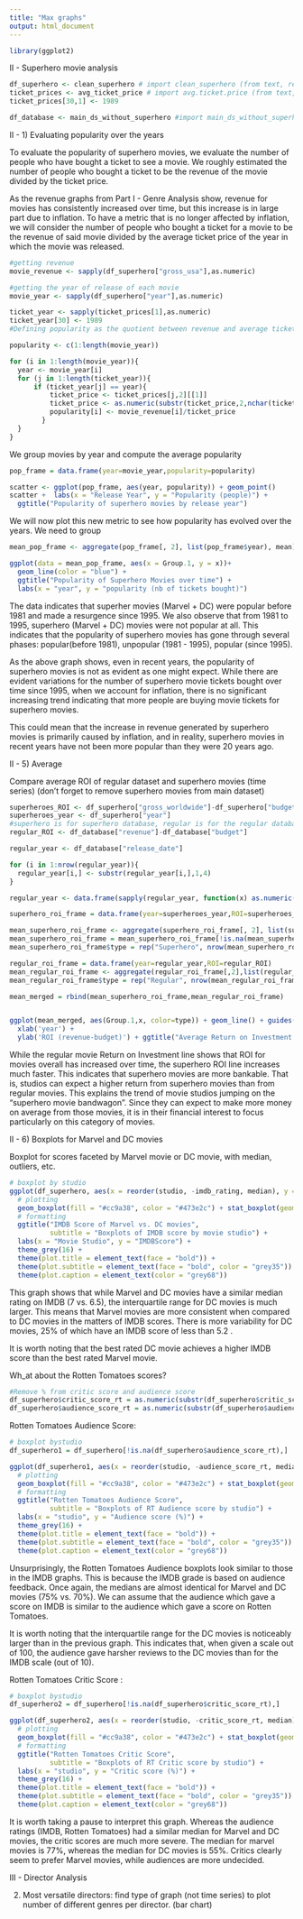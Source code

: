 ```yaml
---
title: "Max graphs"
output: html_document
---
```


```r
library(ggplot2)
```



II - Superhero movie analysis

```r
df_superhero <- clean_superhero # import clean_superhero (from text, readr) directly to your environment
ticket_prices <- avg_ticket_price # import avg.ticket.price (from text, readr) from the datasets folder
ticket_prices[30,1] <- 1989

df_database <- main_ds_without_superhero #import main_ds_without_superhero (from Text, base) from the datasets folder - IMPORTANT : UNSELECT STRINGS AS FACTORS

```

II - 1) Evaluating popularity over the years

To evaluate the popularity of superhero movies, we evaluate the number of people who have bought a ticket to see a movie. We roughly estimated the number of people who bought a ticket to be the revenue of the movie divided by the ticket price.

As the revenue graphs from Part I - Genre Analysis show, revenue for movies has consistently increased over time, but this increase is in large part due to inflation. To have a metric that is no longer affected by inflation, we will consider the number of people who bought a ticket for a movie to be the revenue of said movie divided by the average ticket price of the year in which the movie was released. 


```r
#getting revenue
movie_revenue <- sapply(df_superhero["gross_usa"],as.numeric)

#getting the year of release of each movie
movie_year <- sapply(df_superhero["year"],as.numeric)

ticket_year <- sapply(ticket_prices[1],as.numeric)
ticket_year[30] <- 1989
#Defining popularity as the quotient between revenue and average ticket price of the year

popularity <- c(1:length(movie_year))

for (i in 1:length(movie_year)){
  year <- movie_year[i]
  for (j in 1:length(ticket_year)){
      if (ticket_year[j] == year){
          ticket_price <- ticket_prices[j,2][[1]]
          ticket_price <- as.numeric(substr(ticket_price,2,nchar(ticket_price)))
          popularity[i] <- movie_revenue[i]/ticket_price
        }
  }
}

```

We group movies by year and compute the average popularity



```r
pop_frame = data.frame(year=movie_year,popularity=popularity)

scatter <- ggplot(pop_frame, aes(year, popularity)) + geom_point()
scatter +  labs(x = "Release Year", y = "Popularity (people)") +
  ggtitle("Popularity of superhero movies by release year")
```

We will now plot this new metric to see how popularity has evolved over the years.
We need to group 

```r
mean_pop_frame <- aggregate(pop_frame[, 2], list(pop_frame$year), mean)[ -c(1,2,35), ]

ggplot(data = mean_pop_frame, aes(x = Group.1, y = x))+
  geom_line(color = "blue") +
  ggtitle("Popularity of Superhero Movies over time") +
  labs(x = "year", y = "popularity (nb of tickets bought)")
```

The data indicates that superher movies (Marvel + DC) were popular before 1981 and made a resurgence since 1995. We also observe that from 1981 to 1995, superhero (Marvel + DC) movies were not popular at all. This indicates that the popularity of superhero movies has gone through several phases: popular(before 1981), unpopular (1981 - 1995), popular (since 1995). 

As the above graph shows, even in recent years, the popularity of superhero movies is not as evident as one might expect. While there are evident variations for the number of superhero movie tickets bought over time since 1995, when we account for inflation, there is no significant  increasing trend indicating that more people are buying movie tickets for superhero movies.

This could mean that the increase in revenue generated by superhero movies is primarily caused by inflation, and in reality, superhero movies in recent years have not been more popular than they were 20 years ago.


II - 5) Average 

Compare average ROI of regular dataset and superhero movies (time series)  (don't forget to remove superhero movies from main dataset)


```r
superheroes_ROI <- df_superhero["gross_worldwide"]-df_superhero["budget"]
superheroes_year <- df_superhero["year"]
#superhero is for superhero database, regular is for the regular database (with 4000 rows)
regular_ROI <- df_database["revenue"]-df_database["budget"]

regular_year <- df_database["release_date"]

for (i in 1:nrow(regular_year)){
  regular_year[i,] <- substr(regular_year[i,],1,4)
}

regular_year <- data.frame(sapply(regular_year, function(x) as.numeric(as.character(x))))


```


```r
superhero_roi_frame = data.frame(year=superheroes_year,ROI=superheroes_ROI)

mean_superhero_roi_frame <- aggregate(superhero_roi_frame[, 2], list(superhero_roi_frame$year), mean)[-c(1,2),]
mean_superhero_roi_frame = mean_superhero_roi_frame[!is.na(mean_superhero_roi_frame$x),]
mean_superhero_roi_frame$type = rep("Superhero", nrow(mean_superhero_roi_frame))

regular_roi_frame = data.frame(year=regular_year,ROI=regular_ROI)
mean_regular_roi_frame <- aggregate(regular_roi_frame[,2],list(regular_roi_frame$release_date),mean)[-c(40),]
mean_regular_roi_frame$type = rep("Regular", nrow(mean_regular_roi_frame))

mean_merged = rbind(mean_superhero_roi_frame,mean_regular_roi_frame)


ggplot(mean_merged, aes(Group.1,x, color=type)) + geom_line() + guides(color = guide_legend(reverse = TRUE)) +
  xlab('year') +
  ylab('ROI (revenue-budget)') + ggtitle("Average Return on Investment of Superhero and regular Movies") 
```

While the regular movie Return on Investment line shows that ROI for movies overall has increased over time, the superhero ROI line increases much faster. This indicates that superhero movies are more bankable. That is, studios can expect a higher return from superhero movies than from regular movies. This explains the trend of movie studios jumping on the "superhero movie bandwagon". Since they can expect to make more money on average from those movies, it is in their financial interest to focus particularly on this category of movies.


II - 6) Boxplots for Marvel and DC movies

Boxplot for scores faceted by Marvel movie or DC movie, with median, outliers, etc.

```r
# boxplot by studio 
ggplot(df_superhero, aes(x = reorder(studio, -imdb_rating, median), y = imdb_rating)) + 
  # plotting
  geom_boxplot(fill = "#cc9a38", color = "#473e2c") + stat_boxplot(geom="errorbar") +
  # formatting
  ggtitle("IMDB Score of Marvel vs. DC movies",
          subtitle = "Boxplots of IMDB score by movie studio") +
  labs(x = "Movie Studio", y = "IMDBScore") +
  theme_grey(16) +
  theme(plot.title = element_text(face = "bold")) +
  theme(plot.subtitle = element_text(face = "bold", color = "grey35")) +
  theme(plot.caption = element_text(color = "grey68"))
```

This graph shows that while Marvel and DC movies have a similar median rating on IMDB (7 vs. 6.5), the interquartile range for DC movies is much larger. This means that Marvel movies are more consistent when compared to DC movies in the matters of IMDB scores. There is more variability for DC movies, 25% of which have an IMDB score of less than 5.2 .

It is worth noting that the best rated DC movie achieves a higher IMDB score than the best rated Marvel movie.

Wh_at about the Rotten Tomatoes scores?

```r
#Remove % from critic score and audience score
df_superhero$critic_score_rt = as.numeric(substr(df_superhero$critic_score_rt,1,nchar(df_superhero$critic_score_rt)-1))
df_superhero$audience_score_rt = as.numeric(substr(df_superhero$audience_score_rt,1,nchar(df_superhero$audience_score_rt)-1))
```


Rotten Tomatoes Audience Score:

```r
# boxplot bystudio 
df_superhero1 = df_superhero[!is.na(df_superhero$audience_score_rt),]

ggplot(df_superhero1, aes(x = reorder(studio, -audience_score_rt, median), y = audience_score_rt)) + 
  # plotting
  geom_boxplot(fill = "#cc9a38", color = "#473e2c") + stat_boxplot(geom="errorbar") +
  # formatting
  ggtitle("Rotten Tomatoes Audience Score",
          subtitle = "Boxplots of RT Audience score by studio") +
  labs(x = "studio", y = "Audience score (%)") +
  theme_grey(16) +
  theme(plot.title = element_text(face = "bold")) +
  theme(plot.subtitle = element_text(face = "bold", color = "grey35")) +
  theme(plot.caption = element_text(color = "grey68"))
```

Unsurprisingly, the Rotten Tomatoes Audience boxplots look similar to those in the IMDB graphs. This is because the IMDB grade is based on audience feedback. Once again, the medians are almost identical for Marvel and DC movies (75% vs. 70%). We can assume that the audience which gave a score on IMDB is similar to the audience which gave a score on Rotten Tomatoes. 

It is worth noting that the interquartile range for the DC movies is noticeably larger than in the previous graph. This indicates that, when given a scale out of 100, the audience gave harsher reviews to the DC movies than for the IMDB scale (out of 10).


Rotten Tomatoes Critic Score : 

```r
# boxplot bystudio 
df_superhero2 = df_superhero[!is.na(df_superhero$critic_score_rt),]

ggplot(df_superhero2, aes(x = reorder(studio, -critic_score_rt, median), y = critic_score_rt)) + 
  # plotting
  geom_boxplot(fill = "#cc9a38", color = "#473e2c") + stat_boxplot(geom="errorbar") + 
  # formatting
  ggtitle("Rotten Tomatoes Critic Score",
          subtitle = "Boxplots of RT Critic score by studio") +
  labs(x = "studio", y = "Critic score (%)") +
  theme_grey(16) +
  theme(plot.title = element_text(face = "bold")) +
  theme(plot.subtitle = element_text(face = "bold", color = "grey35")) +
  theme(plot.caption = element_text(color = "grey68"))
```

It is worth taking a pause to interpret this graph. Whereas the audience ratings (IMDB, Rotten Tomatoes) had a similar median for Marvel and DC movies, the critic scores are much more severe. The median for marvel movies is 77%, whereas the median for DC movies is 55%. Critics clearly seem to prefer Marvel movies, while audiences are more undecided.


III - Director Analysis

2) Most versatile directors: find type of graph (not time series) to plot number of different genres per director. (bar chart)



